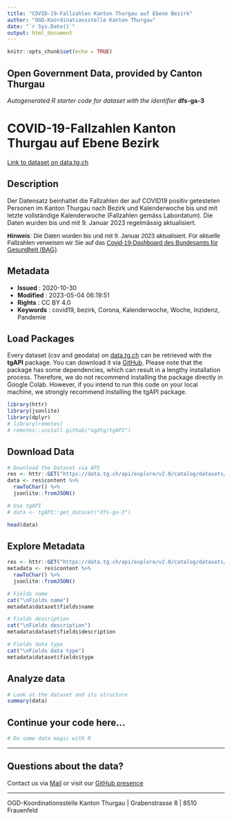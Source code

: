 ```yaml
---
title: "COVID-19-Fallzahlen Kanton Thurgau auf Ebene Bezirk"
author: "OGD-Koordinationsstelle Kanton Thurgau"
date: "`r Sys.Date()`"
output: html_document
---
```


```r
knitr::opts_chunk$set(echo = TRUE)
```

## Open Government Data, provided by **Canton Thurgau**
*Autogenerated R starter code for dataset with the identifier* **dfs-ga-3**


# **COVID-19-Fallzahlen Kanton Thurgau auf Ebene Bezirk**

[Link to dataset on data.tg.ch](https://data.tg.ch/explore/dataset/dfs-ga-3/information/)

## Description

<p>Der Datensatz beinhaltet die Fallzahlen der auf COVID19 positiv getesteten Personen im Kanton Thurgau nach Bezirk und Kalenderwoche bis und mit letzte vollständige Kalenderwoche (Fallzahlen gemäss Labordatum). <span style='font-size: 0.875rem;'>Die Daten wurden bis und mit 9. Januar 2023 regelmässig aktualisiert.</span></p><p style='font-family: sans-serif;'></p><p style='font-family: sans-serif;'><span style='font-size: 0.875rem; font-weight: bolder;'>Hinweis</span><span style='font-size: 0.875rem;'>: Die Daten wurden bis und mit 9. Januar 2023 aktualisiert. </span>Für aktuelle Fallzahlen verweisen wir Sie auf das <a href='https://www.covid19.admin.ch/de/overview' target='_blank'>Covid-19-Dashboard des Bundesamts für Gesundheit (BAG)</a>. </p>

## Metadata

- **Issued**                   : 2020-10-30
- **Modified**                 : 2023-05-04 06:19:51
- **Rights**                   : CC BY 4.0
- **Keywords**                 : covid19, bezirk, Corona, Kalenderwoche, Woche, Inzidenz, Pandemie

## Load Packages

Every dataset (csv and geodata) on [data.tg.ch](https://data.tg.ch/pages/start/) can be retrieved with the **tgAPI** package. You can download it via [GitHub](https://github.com/ogdtg/tgAPI). Please note that the package has some dependencies, which can result in a lengthy installation process. Therefore, we do not recommend installing the package directly in Google Colab. However, if you intend to run this code on your local machine, we strongly recommend installing the tgAPI package.

```r
library(httr)
library(jsonlite)
library(dplyr)
# library(remotes)
# remotes::install.github("ogdtg/tgAPI")

```


## Download Data


```r
# Download the Dataset via API
res <- httr::GET("https://data.tg.ch/api/explore/v2.0/catalog/datasets/dfs-ga-3/exports/json")
data <- res$content %>%
  rawToChar() %>%
  jsonlite::fromJSON()

# Use tgAPI
# data <- tgAPI::get_dataset("dfs-ga-3")

head(data)

```


## Explore Metadata

```r

res <- httr::GET("https://data.tg.ch/api/explore/v2.0/catalog/datasets/dfs-ga-3")
metadata <- res$content %>%
  rawToChar() %>%
  jsonlite::fromJSON()

# Fields name
cat("\nFields name")
metadata$dataset$fields$name

# Fields description
cat("\nFields description")
metadata$dataset$fields$description

# Fields data type
cat("\nFields data type")
metadata$dataset$fields$type

```


## Analyze data

```r

# Look at the dataset and its structure
summary(data)

```


## Continue your code here...


```r
# Do some data magic with R
```

------------------------------------------------------------------------

## Questions about the data?

Contact us via [Mail](mailto:ogd@tg.ch) or visit our [GitHub presence](https://github.com/ogdtg)


------------------------------------------------------------------------

OGD-Koordinationsstelle Kanton Thurgau | Grabenstrasse 8 | 8510 Frauenfeld
